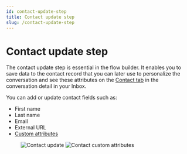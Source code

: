 ```yaml
---
id: contact-update-step
title: Contact update step
slug: /contact-update-step
---
```


# Contact update step

The contact update step is essential in the flow builder. It enables you to save data to the contact record that you can later use to personalize the conversation and see these attributes on the [Contact tab](contact-tab) in the conversation detail in your Inbox.

You can add or update contact fields such as:

- First name
- Last name
- Email
- External URL
- [Custom attributes](create-a-contact)

<figure>
  <img
    src='https://hilos-media.s3.us-east-2.amazonaws.com/documentation/userdocs/using-hilos/reference/flows/contact-update/contact.png'
    alt='Contact update'
  />
  <img
    src='https://hilos-media.s3.us-east-2.amazonaws.com/documentation/userdocs/using-hilos/reference/flows/contact-update/attributes.png'
    alt='Contact custom attributes'
  />
</figure>
